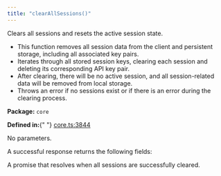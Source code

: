 ```yaml
---
title: "clearAllSessions()"
---
```



<H3Bordered text="Overview" />

Clears all sessions and resets the active session state.

<ul>
  <li>
    This function removes all session data from the client and persistent
    storage, including all associated key pairs.
  </li>
  <li>
    Iterates through all stored session keys, clearing each session and deleting
    its corresponding API key pair.
  </li>
  <li>
    After clearing, there will be no active session, and all session-related
    data will be removed from local storage.
  </li>
  <li>
    Throws an error if no sessions exist or if there is an error during the
    clearing process.
  </li>
</ul>

<p>
  <strong>Package:</strong> <code>core</code>
</p>

<p>
  <strong>Defined in:</strong>{" "}
  <a href="https://github.com/tkhq/sdk/blob/main/packages/core/src/__clients__/core.ts#L3844">
    core.ts:3844
  </a>
</p>

<H3Bordered text="Parameters" />

<p>No parameters.</p>

<H3Bordered text="Response" />A successful response returns the following
fields:

<ResponseField name="returns" type="void" required={true}>
  A promise that resolves when all sessions are successfully cleared.
</ResponseField>
